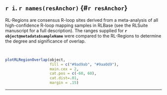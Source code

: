 ## `r i`. `r names(resAnchor)` {#`r resAnchor`}

RL-Regions are consensus R-loop sites derived from a meta-analysis of all high-confidence R-loop mapping samples in RLBase (see the RLSuite manuscript for a full description). The ranges supplied for **`r object@metadata$sampleName`** were compared to the RL-Regions to determine the degree and significance of overlap.

<br>

```r
plotRLRegionOverlap(object,
                    fill = c("#9ad9ab", "#9aa0d9"),
                    main.cex = 2,
                    cat.pos = c(-60, 60),
                    cat.dist=.01,
                    margin = .15)
```

***
